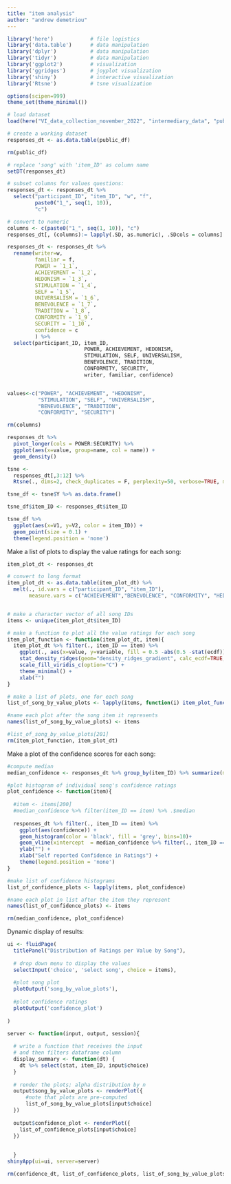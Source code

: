 ```yaml
---
title: "item analysis"
author: "andrew demetriou"
---
```


```r
library('here')            # file logistics
library('data.table')      # data manipulation
library('dplyr')           # data manipulation
library('tidyr')           # data manipulation
library('ggplot2')         # visualization
library('ggridges')        # joyplot visualization
library('shiny')           # interactive visualization
library('Rtsne')           # tsne visualization

options(scipen=999)
theme_set(theme_minimal())
```

```r
# load dataset
load(here("VI_data_collection_november_2022", "intermediary_data", "public_df.RDS"))

# create a working dataset
responses_dt <- as.data.table(public_df)

rm(public_df)
```


```r
# replace 'song' with 'item_ID' as column name
setDT(responses_dt)

# subset columns for values questions:
responses_dt <- responses_dt %>%
  select("participant_ID", "item_ID", "w", "f", 
         paste0("1_", seq(1, 10)),
         "c")

# convert to numeric
columns <- c(paste0("1_", seq(1, 10)), "c")
responses_dt[, (columns):= lapply(.SD, as.numeric), .SDcols = columns]

responses_dt <- responses_dt %>%
  rename(writer=w, 
         familiar = f, 
         POWER = `1_1`, 
         ACHIEVEMENT = `1_2`, 
         HEDONISM = `1_3`, 
         STIMULATION = `1_4`, 
         SELF = `1_5`, 
         UNIVERSALISM = `1_6`, 
         BENEVOLENCE = `1_7`, 
         TRADITION = `1_8`, 
         CONFORMITY = `1_9`, 
         SECURITY = `1_10`, 
         confidence = c
         ) %>%
  select(participant_ID, item_ID, 
                         POWER, ACHIEVEMENT, HEDONISM, 
                         STIMULATION, SELF, UNIVERSALISM, 
                         BENEVOLENCE, TRADITION, 
                         CONFORMITY, SECURITY, 
                         writer, familiar, confidence)


values<-c("POWER", "ACHIEVEMENT", "HEDONISM",  
          "STIMULATION", "SELF", "UNIVERSALISM", 
          "BENEVOLENCE", "TRADITION",  
          "CONFORMITY", "SECURITY")

rm(columns)
```


```r
responses_dt %>%
  pivot_longer(cols = POWER:SECURITY) %>%
  ggplot(aes(x=value, group=name, col = name)) +
  geom_density()
```

```r
tsne <- 
  responses_dt[,3:12] %>%
  Rtsne(., dims=2, check_duplicates = F, perplexity=50, verbose=TRUE, max_iter=500, pca = T)

tsne_df <- tsne$Y %>% as.data.frame()

tsne_df$item_ID <- responses_dt$item_ID
```

```r
tsne_df %>%
  ggplot(aes(x=V1, y=V2, color = item_ID)) +
  geom_point(size = 0.1) +
  theme(legend.position = 'none')
```


Make a list of plots to display the value ratings for each song:

```r
item_plot_dt <- responses_dt

# convert to long format
item_plot_dt <- as.data.table(item_plot_dt) %>% 
  melt(., id.vars = c("participant_ID", "item_ID"), 
       measure.vars = c("ACHIEVEMENT","BENEVOLENCE", "CONFORMITY", "HEDONISM", "POWER", "SECURITY", "SELF", "STIMULATION", "TRADITION", "UNIVERSALISM"))


# make a character vector of all song IDs
items <- unique(item_plot_dt$item_ID)

# make a function to plot all the value ratings for each song
item_plot_function <- function(item_plot_dt, item){
  item_plot_dt %>% filter(., item_ID == item) %>%
    ggplot(., aes(x=value, y=variable, fill = 0.5 -abs(0.5 -stat(ecdf)))) +
    stat_density_ridges(geom="density_ridges_gradient", calc_ecdf=TRUE, show.legend=FALSE) +
    scale_fill_viridis_c(option="C") +
    theme_minimal() +
    xlab("")
}

# make a list of plots, one for each song
list_of_song_by_value_plots <- lapply(items, function(i) item_plot_function(item_plot_dt, i))

#name each plot after the song item it represents
names(list_of_song_by_value_plots) <- items

#list_of_song_by_value_plots[201]
rm(item_plot_function, item_plot_dt)
```

Make a plot of the confidence scores for each song:

```r
#compute median
median_confidence <- responses_dt %>% group_by(item_ID) %>% summarize(median=median(confidence, na.rm=TRUE))

#plot histogram of individual song's confidence ratings
plot_confidence <- function(item){
  
  #item <- items[200]
  #median_confidence %>% filter(item_ID == item) %>% .$median
  
  responses_dt %>% filter(., item_ID == item) %>%
    ggplot(aes(confidence)) +
    geom_histogram(color = 'black', fill = 'grey', bins=10)+
    geom_vline(xintercept  = median_confidence %>% filter(., item_ID == item)%>% .$median, color = 'red') + 
    ylab("") +
    xlab("Self reported Confidence in Ratings") +
    theme(legend.position = 'none')
}

#make list of confidence histograms
list_of_confidence_plots <- lapply(items, plot_confidence)

#name each plot in list after the item they represent
names(list_of_confidence_plots) <- items

rm(median_confidence, plot_confidence)
```


Dynamic display of results:

```r
ui <- fluidPage(
  titlePanel("Distribution of Ratings per Value by Song"),
  
  # drop down menu to display the values
  selectInput('choice', 'select song', choice = items), 
  
  #plot song plot
  plotOutput('song_by_value_plots'),
  
  #plot confidence ratings
  plotOutput('confidence_plot')
  
)

server <- function(input, output, session){
  
  # write a function that receives the input
  # and then filters dataframe column
  display_summary <- function(dt) {
    dt %>% select(stat, item_ID, input$choice)
  }
  
  # render the plots; alpha distribution by n
  output$song_by_value_plots <- renderPlot({
      #note that plots are pre-computed
      list_of_song_by_value_plots[input$choice]
  })
  
  output$confidence_plot <- renderPlot({
    list_of_confidence_plots[input$choice]
  })
  
  
  }
shinyApp(ui=ui, server=server)
```
```r
rm(confidence_dt, list_of_confidence_plots, list_of_song_by_value_plots, median_confidence, ui, server, plot_confidence, cols, confidence_ratings, data_file_path, file_name, items, values)
```